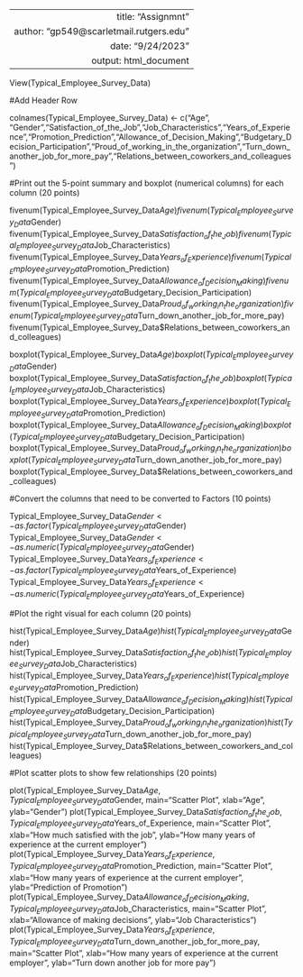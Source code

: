 ---
  title: "Assignmnt"
author: "gp549@scarletmail.rutgers.edu"
date: "9/24/2023"
output: html_document
--

View(Typical_Employee_Survey_Data)

#Add Header Row 

colnames(Typical_Employee_Survey_Data) <- c("Age", "Gender","Satisfaction_of_the_Job","Job_Characteristics","Years_of_Experience","Promotion_Prediction","Allowance_of_Decision_Making","Budgetary_Decision_Participation","Proud_of_working_in_the_organization","Turn_down_another_job_for_more_pay","Relations_between_coworkers_and_colleagues")


#Print out the 5-point summary and boxplot (numerical columns) for each column (20 points)

fivenum(Typical_Employee_Survey_Data$Age)
fivenum(Typical_Employee_Survey_Data$Gender)
fivenum(Typical_Employee_Survey_Data$Satisfaction_of_the_Job)
fivenum(Typical_Employee_Survey_Data$Job_Characteristics)
fivenum(Typical_Employee_Survey_Data$Years_of_Experience)
fivenum(Typical_Employee_Survey_Data$Promotion_Prediction)
fivenum(Typical_Employee_Survey_Data$Allowance_of_Decision_Making)
fivenum(Typical_Employee_Survey_Data$Budgetary_Decision_Participation)
fivenum(Typical_Employee_Survey_Data$Proud_of_working_in_the_organization)
fivenum(Typical_Employee_Survey_Data$Turn_down_another_job_for_more_pay)
fivenum(Typical_Employee_Survey_Data$Relations_between_coworkers_and_colleagues)

boxplot(Typical_Employee_Survey_Data$Age)
boxplot(Typical_Employee_Survey_Data$Gender)
boxplot(Typical_Employee_Survey_Data$Satisfaction_of_the_Job)
boxplot(Typical_Employee_Survey_Data$Job_Characteristics)
boxplot(Typical_Employee_Survey_Data$Years_of_Experience)
boxplot(Typical_Employee_Survey_Data$Promotion_Prediction)
boxplot(Typical_Employee_Survey_Data$Allowance_of_Decision_Making)
boxplot(Typical_Employee_Survey_Data$Budgetary_Decision_Participation)
boxplot(Typical_Employee_Survey_Data$Proud_of_working_in_the_organization)
boxplot(Typical_Employee_Survey_Data$Turn_down_another_job_for_more_pay)
boxplot(Typical_Employee_Survey_Data$Relations_between_coworkers_and_colleagues)

#Convert the columns that need to be converted to Factors (10 points)

Typical_Employee_Survey_Data$Gender <- as.factor(Typical_Employee_Survey_Data$Gender)
Typical_Employee_Survey_Data$Gender <- as.numeric(Typical_Employee_Survey_Data$Gender)
Typical_Employee_Survey_Data$Years_of_Experience <- as.factor(Typical_Employee_Survey_Data$Years_of_Experience)
Typical_Employee_Survey_Data$Years_of_Experience <- as.numeric(Typical_Employee_Survey_Data$Years_of_Experience)

#Plot the right visual for each column (20 points)

hist(Typical_Employee_Survey_Data$Age)
hist(Typical_Employee_Survey_Data$Gender)
hist(Typical_Employee_Survey_Data$Satisfaction_of_the_Job)
hist(Typical_Employee_Survey_Data$Job_Characteristics)
hist(Typical_Employee_Survey_Data$Years_of_Experience)
hist(Typical_Employee_Survey_Data$Promotion_Prediction)
hist(Typical_Employee_Survey_Data$Allowance_of_Decision_Making)
hist(Typical_Employee_Survey_Data$Budgetary_Decision_Participation)
hist(Typical_Employee_Survey_Data$Proud_of_working_in_the_organization)
hist(Typical_Employee_Survey_Data$Turn_down_another_job_for_more_pay)
hist(Typical_Employee_Survey_Data$Relations_between_coworkers_and_colleagues)

#Plot scatter plots to show few relationships (20 points)

plot(Typical_Employee_Survey_Data$Age, Typical_Employee_Survey_Data$Gender, main="Scatter Plot", xlab="Age", ylab="Gender")
plot(Typical_Employee_Survey_Data$Satisfaction_of_the_Job, Typical_Employee_Survey_Data$Years_of_Experience, main="Scatter Plot", xlab="How much satisfied with the job", ylab="How many years of experience at the current employer")
plot(Typical_Employee_Survey_Data$Years_of_Experience, Typical_Employee_Survey_Data$Promotion_Prediction, main="Scatter Plot", xlab="How many years of experience at the current employer", ylab="Prediction of Promotion")
plot(Typical_Employee_Survey_Data$Allowance_of_Decision_Making, Typical_Employee_Survey_Data$Job_Characteristics, main="Scatter Plot", xlab="Allowance of making decisions ", ylab="Job Characteristics")
plot(Typical_Employee_Survey_Data$Years_of_Experience, Typical_Employee_Survey_Data$Turn_down_another_job_for_more_pay, main="Scatter Plot", xlab="How many years of experience at the current employer", ylab="Turn down another job for more pay")


